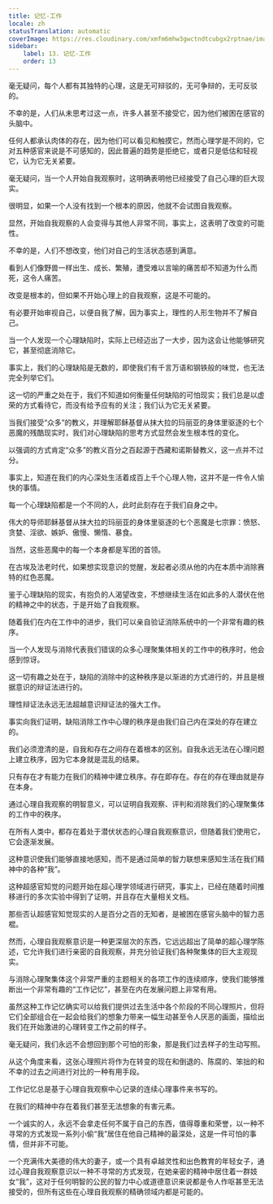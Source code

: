 ```yaml
---
title: 记忆-工作
locale: zh
statusTranslation: automatic
coverImage: https://res.cloudinary.com/xmfm6mhw3gwctndtcubgx2rptnae/image/upload/v1741354419/small_cover_la_gran_rebelion_28716e29d2.webp
sidebar:
    label: 13. 记忆-工作
    order: 13
---
```

毫无疑问，每个人都有其独特的心理，这是无可辩驳的，无可争辩的，无可反驳的。

不幸的是，人们从未思考过这一点，许多人甚至不接受它，因为他们被困在感官的头脑中。

任何人都承认肉体的存在，因为他们可以看见和触摸它，然而心理学是不同的，它对五种感官来说是不可感知的，因此普遍的趋势是拒绝它，或者只是低估和轻视它，认为它无关紧要。

毫无疑问，当一个人开始自我观察时，这明确表明他已经接受了自己心理的巨大现实。

很明显，如果一个人没有找到一个根本的原因，他就不会试图自我观察。

显然，开始自我观察的人会变得与其他人非常不同，事实上，这表明了改变的可能性。

不幸的是，人们不想改变，他们对自己的生活状态感到满意。

看到人们像野兽一样出生、成长、繁殖，遭受难以言喻的痛苦却不知道为什么而死，这令人痛苦。

改变是根本的，但如果不开始心理上的自我观察，这是不可能的。

有必要开始审视自己，以便自我了解，因为事实上，理性的人形生物并不了解自己。

当一个人发现一个心理缺陷时，实际上已经迈出了一大步，因为这会让他能够研究它，甚至彻底消除它。

事实上，我们的心理缺陷是无数的，即使我们有千言万语和钢铁般的味觉，也无法完全列举它们。

这一切的严重之处在于，我们不知道如何衡量任何缺陷的可怕现实；我们总是以虚荣的方式看待它，而没有给予应有的关注；我们认为它无关紧要。

当我们接受“众多”的教义，并理解耶稣基督从抹大拉的玛丽亚的身体里驱逐的七个恶魔的残酷现实时，我们对心理缺陷的思考方式显然会发生根本性的变化。

以强调的方式肯定“众多”的教义百分之百起源于西藏和诺斯替教义，这一点并不过分。

事实上，知道在我们的内心深处生活着成百上千个心理人物，这并不是一件令人愉快的事情。

每一个心理缺陷都是一个不同的人，此时此刻存在于我们自身之中。

伟大的导师耶稣基督从抹大拉的玛丽亚的身体里驱逐的七个恶魔是七宗罪：愤怒、贪婪、淫欲、嫉妒、傲慢、懒惰、暴食。

当然，这些恶魔中的每一个本身都是军团的首领。

在古埃及法老时代，如果想实现意识的觉醒，发起者必须从他的内在本质中消除赛特的红色恶魔。

鉴于心理缺陷的现实，有抱负的人渴望改变，不想继续生活在如此多的人潜伏在他的精神之中的状态，于是开始了自我观察。

随着我们在内在工作中的进步，我们可以亲自验证消除系统中的一个非常有趣的秩序。

当一个人发现与消除代表我们错误的众多心理聚集体相关的工作中的秩序时，他会感到惊讶。

这一切有趣之处在于，缺陷的消除中的这种秩序是以渐进的方式进行的，并且是根据意识的辩证法进行的。

理性辩证法永远无法超越意识辩证法的强大工作。

事实向我们证明，缺陷消除工作中心理的秩序是由我们自己内在深处的存在建立的。

我们必须澄清的是，自我和存在之间存在着根本的区别。自我永远无法在心理问题上建立秩序，因为它本身就是混乱的结果。

只有存在才有能力在我们的精神中建立秩序。存在即存在。存在的存在理由就是存在本身。

通过心理自我观察的明智意义，可以证明自我观察、评判和消除我们的心理聚集体的工作中的秩序。

在所有人类中，都存在着处于潜伏状态的心理自我观察意识，但随着我们使用它，它会逐渐发展。

这种意识使我们能够直接地感知，而不是通过简单的智力联想来感知生活在我们精神中的各种“我”。

这种超感官知觉的问题开始在超心理学领域进行研究，事实上，已经在随着时间推移进行的多次实验中得到了证明，并且存在大量相关文档。

那些否认超感官知觉现实的人是百分之百的无知者，是被困在感官头脑中的智力恶棍。

然而，心理自我观察意识是一种更深层次的东西，它远远超出了简单的超心理学陈述，它允许我们进行亲密的自我观察，并充分验证我们各种聚集体的巨大主观现实。

与消除心理聚集体这个非常严重的主题相关的各项工作的连续顺序，使我们能够推断出一个非常有趣的“工作记忆”，甚至在内在发展问题上非常有用。

虽然这种工作记忆确实可以给我们提供过去生活中各个阶段的不同心理照片，但将它们全部组合在一起会给我们的想象力带来一幅生动甚至令人厌恶的画面，描绘出我们在开始激进的心理转变工作之前的样子。

毫无疑问，我们永远不会想回到那个可怕的形象，那是我们过去样子的生动写照。

从这个角度来看，这张心理照片将作为在转变的现在和倒退的、陈腐的、笨拙的和不幸的过去之间进行对比的一种有用手段。

工作记忆总是基于心理自我观察中心记录的连续心理事件来书写的。

在我们的精神中存在着我们甚至无法想象的有害元素。

一个诚实的人，永远不会拿走任何不属于自己的东西，值得尊重和荣誉，以一种不寻常的方式发现一系列小偷“我”居住在他自己精神的最深处，这是一件可怕的事情，但并非不可能。

一个充满伟大美德的伟大的妻子，或一个具有卓越灵性和出色教育的年轻女子，通过心理自我观察意识以一种不寻常的方式发现，在她亲密的精神中居住着一群妓女“我”，这对于任何明智的公民的智力中心或道德意识来说都是令人作呕甚至无法接受的，但所有这些在心理自我观察的精确领域内都是可能的。

